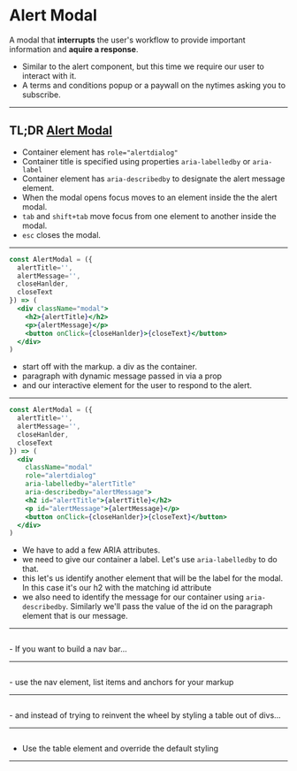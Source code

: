 # Alert Modal
A modal that **interrupts** the user's workflow to provide important information and **aquire a response**.

<Notes>

- Similar to the alert component, but this time we require our user to interact with it.
- A terms and conditions popup or a paywall on the nytimes asking you to subscribe.

</Notes>

---

## TL;DR [Alert Modal](https://www.w3.org/TR/2019/NOTE-wai-aria-practices-1.1-20190814/#alertdialog)
- Container element has `role="alertdialog"`
- Container title is specified using properties `aria-labelledby` or `aria-label`
- Container element has `aria-describedby` to designate the alert message element.
- When the modal opens focus moves to an element inside the the alert modal.
- `tab` and `shift+tab` move focus from one element to another inside the modal.
- `esc` closes the modal.

---

<CodeSurfer>

```jsx
const AlertModal = ({ 
  alertTitle='',
  alertMessage='',
  closeHanlder,
  closeText 
}) => (
  <div className="modal">
    <h2>{alertTitle}</h2>
    <p>{alertMessage}</p>
    <button onClick={closeHanlder}>{closeText}</button>
  </div>
)
```

</CodeSurfer>

<Notes>

- start off with the markup.  a div as the container.
- paragraph with dynamic message passed in via a prop
- and our interactive element for the user to respond to the alert.

</Notes>

---

<CodeSurfer>

```jsx
const AlertModal = ({ 
  alertTitle='',
  alertMessage='',
  closeHanlder,
  closeText 
}) => (
  <div 
    className="modal"
    role="alertdialog"
    aria-labelledby="alertTitle"
    aria-describedby="alertMessage">
    <h2 id="alertTitle">{alertTitle}</h2>
    <p id="alertMessage">{alertMessage}</p>
    <button onClick={closeHanlder}>{closeText}</button>
  </div>
)

```

</CodeSurfer>

<Notes>

- We have to add a few ARIA attributes.
- we need to give our container a label.  Let's use `aria-labelledby` to do that.
- this let's us identify another element that will be the label for the modal.  In this case it's our h2 with the matching id attribute
- we also need to identify the message for our container using `aria-describedby`.  Similarly we'll pass the value of the id on the paragraph element that is our message.

</Notes>

---

<!-- inaccessible nav bar -->
<CodeSurfer>

```jsx file=./code/semantic-html-0.0.4.js
```

</CodeSurfer>

<Notes>
  - If you want to build a nav bar...
</Notes>

---

<!-- accessible nav bar -->

<CodeSurfer>

```jsx file=./code/semantic-html-0.0.5.js
```

</CodeSurfer>

<Notes>
  - use the nav element, list items and anchors for your markup
</Notes>

---

<!-- inaccessible table -->

<CodeSurfer>

```jsx file=./code/semantic-html-0.0.6.js
```

</CodeSurfer>

<Notes>
  - and instead of trying to reinvent the wheel by styling a table out of divs...
</Notes>

---

<!-- accessible table -->

<CodeSurfer>

```jsx file=./code/semantic-html-0.0.7.js
```

</CodeSurfer>

<Notes>
  
  - Use the table element and override the default styling


</Notes>

---


